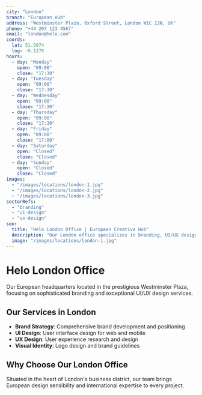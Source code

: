 ```yaml
---
city: "London"
branch: "European Hub"
address: "Westminster Plaza, Oxford Street, London W1C 1JN, UK"
phone: "+44 207 123 4567"
email: "london@helo.com"
coords:
  lat: 51.5074
  lng: -0.1278
hours:
  - day: "Monday"
    open: "09:00"
    close: "17:30"
  - day: "Tuesday"
    open: "09:00"
    close: "17:30"
  - day: "Wednesday"
    open: "09:00"
    close: "17:30"
  - day: "Thursday"
    open: "09:00"
    close: "17:30"
  - day: "Friday"
    open: "09:00"
    close: "17:00"
  - day: "Saturday"
    open: "Closed"
    close: "Closed"
  - day: "Sunday"
    open: "Closed"
    close: "Closed"
images:
  - "/images/locations/london-1.jpg"
  - "/images/locations/london-2.jpg"
  - "/images/locations/london-3.jpg"
sectorRefs:
  - "branding"
  - "ui-design"
  - "ux-design"
seo:
  title: "Helo London Office | European Creative Hub"
  description: "Our London office specializes in branding, UI/UX design. Located in Westminster Plaza, Oxford Street."
  image: "/images/locations/london-1.jpg"
---
```


# Helo London Office

Our European headquarters located in the prestigious Westminster Plaza, focusing on sophisticated branding and exceptional UI/UX design services.

## Our Services in London

- **Brand Strategy**: Comprehensive brand development and positioning
- **UI Design**: User interface design for web and mobile
- **UX Design**: User experience research and design
- **Visual Identity**: Logo design and brand guidelines

## Why Choose Our London Office

Situated in the heart of London's business district, our team brings European design sensibility and international expertise to every project.

